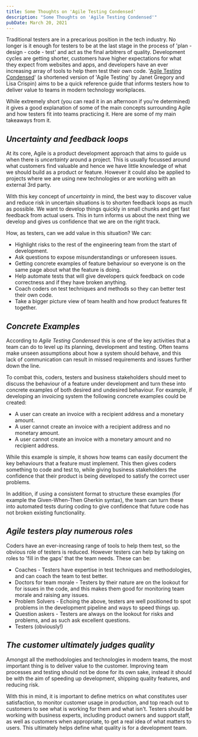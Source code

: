 ```yaml
---
title: Some Thoughts on 'Agile Testing Condensed'
description: "Some Thoughts on 'Agile Testing Condensed'"
pubDate: March 20, 2021
---
```


Traditional testers are in a precarious position in the tech industry. No longer is it enough for testers to be at the last stage in the process of 'plan - design - code - test' and act as the final arbitrers of quality. Development cycles are getting shorter, customers have higher expectations for what they expect from websites and apps, and developers have an ever increasing array of tools to help them test their own code. '[Agile Testing Condensed](https://www.amazon.co.uk/Agile-Testing-Condensed-Brief-Introduction/dp/199922051X)' (a shortened version of 'Agile Testing' by Janet Gregory and Lisa Crispin) aims to be a quick reference guide that informs testers how to deliver value to teams in modern technology workplaces.

While extremely short (you can read it in an afternoon if you're determined) it gives a good explanation of some of the main concepts surrounding Agile and how testers fit into teams practicing it. Here are some of my main takeaways from it.

## _Uncertainty and feedback loops_

At its core, Agile is a product development approach that aims to guide us when there is _uncertainty_ around a project. This is usually focussed around what customers find valuable and hence we have little knowledge of what we should build as a product or feature. However it could also be applied to projects where we are using new technologies or are working with an external 3rd party.

With this key concept of _uncertainty_ in mind, the best way to discover value and reduce risk in uncertain situations is to shorten feedback loops as much as possible. We want to develop things quickly in small chunks and get fast feedback from actual users. This in turn informs us about the next thing we develop and gives us confidence that we are on the right track.

How, as testers, can we add value in this situation? We can:

- Highlight risks to the rest of the engineering team from the start of development.
- Ask questions to expose misunderstandings or unforeseen issues.
- Getting concrete examples of feature behaviour so everyone is on the same page about what the feature is doing.
- Help automate tests that will give developers quick feedback on code correctness and if they have broken anything.
- Coach coders on test techniques and methods so they can better test their own code.
- Take a bigger picture view of team health and how product features fit together.

## _Concrete Examples_

According to _Agile Testing Condensed_ this is one of the key activities that a team can do to level up its planning, development and testing. Often teams make unseen assumptions about how a system should behave, and this lack of communication can result in missed requirements and issues further down the line.

To combat this, coders, testers and business stakeholders should meet to discuss the behaviour of a feature under development and turn these into concrete examples of both desired and undesired behaviour. For example, if developing an invoicing system the following concrete examples could be created:

- A user can create an invoice with a recipient address and a monetary amount.
- A user cannot create an invoice with a recipient address and no monetary amount.
- A user cannot create an invoice with a monetary amount and no recipient address.

While this example is simple, it shows how teams can easily document the key behaviours that a feature must implement. This then gives coders something to code and test to, while giving business stakeholders the confidence that their product is being developed to satisfy the correct user problems.

In addition, if using a consistent format to structure these examples (for example the Given-When-Then Gherkin syntax), the team can turn these into automated tests during coding to give confidence that future code has not broken existing functionality.

## _Agile testers play numerous roles_

Coders have an ever-increasing range of tools to help them test, so the obvious role of testers is reduced. However testers can help by taking on roles to 'fill in the gaps' that the team needs. These can be:

- Coaches - Testers have expertise in test techniques and methodologies, and can coach the team to test better.
- Doctors for team morale - Testers by their nature are on the lookout for for issues in the code, and this makes them good for monitoring team morale and raising any issues.
- Problem Solvers - Echoing the above, testers are well positioned to spot problems in the development pipeline and ways to speed things up.
- Question askers - Testers are always on the lookout for risks and problems, and as such ask excellent questions.
- Testers (obviously!)

## _The customer ultimately judges quality_

Amongst all the methodologies and technologies in modern teams, the most important thing is to deliver value to the customer. Improving team processes and testing should not be done for its own sake, instead it should be with the aim of speeding up development, shipping quality features, and reducing risk.

With this in mind, it is important to define metrics on what constitutes user satisfaction, to monitor customer usage in production, and top reach out to customers to see what is working for them and what isn't. Testers should be working with business experts, including product owners and support staff, as well as customers when appropriate, to get a real idea of what matters to users. This ultimately helps define what quality is for a development team.
